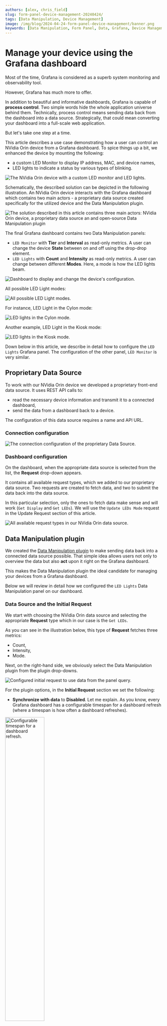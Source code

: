 ```yaml
---
authors: [alex, chris_field]
slug: form-panel-device-management-20240424/
tags: [Data Manipulation, Device Management]
image: /img/blog/2024-04-24-form-panel-device-management/banner.png
keywords: [Data Manipulation, Form Panel, Data, Grafana, Device Management]
---
```



# Manage your device using the Grafana dashboard

Most of the time, Grafana is considered as a superb system monitoring and observability tool. 

However, Grafana has much more to offer. 

In addition to beautiful and informative dashboards, Grafana is capable of **process control**. Two simple words hide the whole application universe behind them. Technically, process control means sending data back from the dashboard into a data source. Strategically, that could mean converting your dashboard into a full-scale web application.

But let's take one step at a time.

This article describes a use case demonstrating how a user can control an NVidia Orin device from a Grafana dashboard. To spice things up a bit, we enhanced the device by mounting the following:
 - a custom LED Monitor to display IP address, MAC, and device names,
 - LED lights to indicate a status by various types of blinking. 

<Image
  title="The NVidia Orin device with a custom LED monitor and LED lights."
  src="/img/blog/2024-04-24-form-panel-device-management/orin.png"
/>

Schematically, the described solution can be depicted in the following illustration. An NVidia Orin device interacts with the Grafana dashboard which contains two main actors - a proprietary data source created specifically for the utilized device and the Data Manipulation plugin.

<Image
  title="The solution described in this article contains three main actors: NVidia Orin device, a proprietary data source an and open-source Data Manipulation plugin"
  src="/img/blog/2024-04-24-form-panel-device-management/schema.png"
/>

The final Grafana dashboard contains two Data Manipulation panels: 
 - `LED Monitor` with **Tier** and **Interval** as read-only metrics. A user can change the device **State** between on and off using the drop-drop element.
 - `LED Lights` with **Count** and **Intensity** as read-only metrics. A user can change between different **Modes**. Here, a mode is how the LED lights beam.

<Image
  title="Dashboard to display and change the device's configuration."
  src="/img/blog/2024-04-24-form-panel-device-management/dashboard.png"
/>

All possible LED Light modes:

<Image
  title="All possible LED Light modes."
  src="/img/blog/2024-04-24-form-panel-device-management/led-light-mode.png"
/>

For instance, LED Light in the Cylon mode:

<Image
  title="LED lights in the Cylon mode."
  src="/img/blog/2024-04-24-form-panel-device-management/cylon.gif"
/>

Another example, LED Light in the Kiosk mode:

<Image
  title="LED lights in the Kiosk mode."
  src="/img/blog/2024-04-24-form-panel-device-management/kiosk.gif"
/>

Down below in this article, we describe in detail how to configure the `LED Lights` Grafana panel. The configuration of the other panel, `LED Monitor` is very similar. 

## Proprietary Data Source 

To work with our NVidia Orin device we developed a proprietary front-end data source. It uses REST API calls to:
 - read the necessary device information and transmit it to a connected dashboard,
 - send the data from a dashboard back to a device.

The configuration of this data source requires a name and API URL.

### Connection configuration

<Image
  title="The connection configuration of the proprietary Data Source."
  src="/img/blog/2024-04-24-form-panel-device-management/data-source-config.png"
/>

### Dashboard configuration

On the dashboard, when the appropriate data source is selected from the list, the **Request** drop-down appears. 

It contains all available request types, which we added to our proprietary data source. Two requests are created to fetch data, and two to submit the data back into the data source. 

In this particular selection, only the ones to fetch data make sense and will work (`Get Display` and `Get LEDs`). We will use the `Update LEDs Mode` request in the Update Request section of this article.

<Image
  title="All available request types in our NVidia Orin data source."
  src="/img/blog/2024-04-24-form-panel-device-management/all-requests.png"
/>

## Data Manipulation plugin

We created the [Data Manipulation plugin](/plugins/volkovlabs-form-panel/) to make sending data back into a connected data source possible. That simple idea allows users not only to overview the data but also **act** upon it right on the Grafana dashboard. 

This makes the Data Manipulation plugin the ideal candidate for managing your devices from a Grafana dashboard.

Below we will review in detail how we configured the `LED Lights` Data Manipulation panel on our dashboard.

### Data Source and the Initial Request

We start with choosing the NVidia Orin data source and selecting the appropriate **Request** type which in our case is the `Get LEDs`.

As you can see in the illustration below, this type of **Request** fetches three metrics:
 - Count, 
 - Intensity, 
 - Mode.

Next, on the right-hand side, we obviously select the Data Manipulation plugin from the plugin drop-downs. 

<Image
  title="Configured initial request to use data from the panel query."
  src="/img/blog/2024-04-24-form-panel-device-management/led-light-config.png"
/>

For the plugin options, in the **Initial Request** section we set the following:
 - **Synchronize with data** to **Disabled**. Let me explain. As you know, every Grafana dashboard has a configurable timespan for a dashboard refresh (where a timespan is how often a dashboard refreshes).

<Image
  title="Configurable timespan for a dashboard refresh."
  src="/img/blog/2024-04-24-form-panel-device-management/refresh-config.png"
  width="50%"
/>

When **Synchronize with data** is **Enabled** with every such refresh, the data populating all Data Manipulation form elements is re-fetched from the data source. That means if the refresh process catches a user in the middle of the editing, all newly entered values are going to get lost. 

To avoid that or in other words, to prevent the Data Manipulation form elements to re-fetch the data with every dashboard refresh, we set **Synchronize with data** to **Disabled**.

- **Initial Action** to **Query**. This setting instructs the plugin to use data fetched by a data source. It also adds a **Query Field** option for all form elements to allow the mapping of form elements to data frame columns. We will set it up next.

### Form elements

Now we can create and configure form elements. We need two **Read-Only** types to review the device's stats. We specify id, type, label and use the **Query Field** to map with the data frame columns. 

<Image
  title="Configured Count and Intensity elements."
  src="/img/blog/2024-04-24-form-panel-device-management/count-intensity.png"
/>

We also need one **Select with custom options** type to allow users to modify the current LED Light blinking mode. For this type, we similarly to the previous ones specify **Query Field** and then using the **Option Source** set to **Custom** create the listing of all options we need. 
While doing that we ensure that the mode values match between the data source API calls and specified here.

<Image
  title="Configured mode element with all possible options."
  src="/img/blog/2024-04-24-form-panel-device-management/mode-element.png"
/>

The described above steps sum up the **Data Source** and **Initial Request** configuration. With that, all form elements should be initiated with the current device's values coming from the `Get LEDs` request.

### Update Request

The **Update Request** is responsible for sending data back into the data source and, thus, performing the process control magic we mentioned at the beginning of this article.

The configuration looks as in the illustration below:

<Image
  title="Update Request and Update Request Payload configuration."
  src="/img/blog/2024-04-24-form-panel-device-management/data-source-update-request.png"
/>

You can copy the code provided in the above screenshot here:

```
const handleResponse = async (response) => {
  if (response && !response.error) {
    context.grafana.notifySuccess(['Update', 'LEDs Mode updated successfully.']);

    /**
     * Find new mode in response
     */
    const newMode = response.data[0].fields.find((field) => field.name === 'mode')?.values[0];

    /**
     * Update Initial values with updated mode
     */
    context.panel.setInitial({
      ...context.panel.initial,
      mode: newMode,
    })
  } else {
    context.grafana.notifyError(['Update', 'An error occured updating values.']);
  }
}

return handleResponse(context.panel.response);
```

Please, note that we also call the Initial Request here to ensure the form elements (mode, in this case) are updated timely with the user actions. 

## Final result

After all described above steps, we ended up with the Data Manipulation form that displays the current device stats allowing users to modify one data element - the device mode.

## Feedback and questions

Please feel free to ask any questions related to the discussed in this article materials. You can do it in the Comments section under any video on our [YouTube channel](https://www.youtube.com/@volkovlabs).
